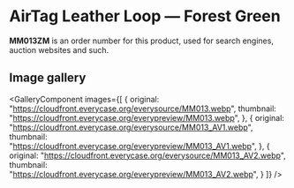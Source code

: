 
# AirTag Leather Loop — Forest Green

<Callout type='info' emoji='👉🏻'>**MM013ZM** is an order number for this product, used for search engines, auction websites and such.</Callout>

## Image gallery

<GalleryComponent
    images={[
      {
        original: "https://cloudfront.everycase.org/everysource/MM013.webp",
        thumbnail: "https://cloudfront.everycase.org/everypreview/MM013.webp",
      },
      {
        original: "https://cloudfront.everycase.org/everysource/MM013_AV1.webp",
        thumbnail: "https://cloudfront.everycase.org/everypreview/MM013_AV1.webp",
      },
      {
        original: "https://cloudfront.everycase.org/everysource/MM013_AV2.webp",
        thumbnail: "https://cloudfront.everycase.org/everypreview/MM013_AV2.webp",
      }
    ]}
  />
